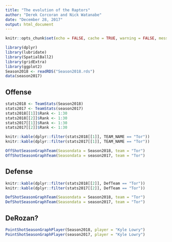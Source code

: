 ```yaml
---
title: "The evolution of the Raptors"
author: "Derek Corcoran and Nick Watanabe"
date: "December 28, 2017"
output: html_document
---
```


```r
knitr::opts_chunk$set(echo = FALSE, cache = TRUE, warning = FALSE, message = FALSE)
```

```r
library(dplyr)
library(lubridate)
library(SpatialBall2)
library(gridExtra)
library(ggplot2)
Season2018 <- readRDS("Season2018.rds")
data(season2017)
```


## Offense


```r
stats2018 <- TeamStats(Season2018)
stats2017 <- TeamStats(season2017)
stats2018[[1]]$Rank <- 1:30
stats2018[[2]]$Rank <- 1:30
stats2017[[1]]$Rank <- 1:30
stats2017[[2]]$Rank <- 1:30

```

```r
knitr::kable(dplyr::filter(stats2018[[1]], TEAM_NAME == "Tor"))
knitr::kable(dplyr::filter(stats2017[[1]], TEAM_NAME == "Tor"))
```


```r
OffShotSeasonGraphTeam(Seasondata = Season2018, team = "Tor")
OffShotSeasonGraphTeam(Seasondata = season2017, team = "Tor")
```

## Defense

```r
knitr::kable(dplyr::filter(stats2018[[2]], DefTeam == "Tor"))
knitr::kable(dplyr::filter(stats2017[[2]], DefTeam == "Tor"))

```


```r
DefShotSeasonGraphTeam(Seasondata = Season2018, team = "Tor")
DefShotSeasonGraphTeam(Seasondata = season2017, team = "Tor")
```


## DeRozan?

```r
PointShotSeasonGraphPlayer(Season2018, player = "Kyle Lowry")
PointShotSeasonGraphPlayer(season2017, player = "Kyle Lowry")
```